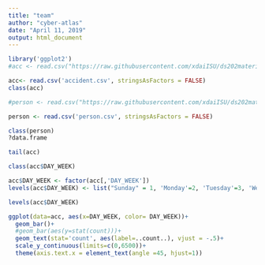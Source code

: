 ---
title: "team"
author: "cyber-atlas"
date: "April 11, 2019"
output: html_document
---

```{r}
library('ggplot2')
#acc <- read.csv("https://raw.githubusercontent.com/xdaiISU/ds202materials/master/hwlabs/fars2017/accident.csv", stringsAsFactors = FALSE)

acc<- read.csv('accident.csv', stringsAsFactors = FALSE)
class(acc)

#person <- read.csv("https://raw.githubusercontent.com/xdaiISU/ds202materials/master/hwlabs/fars2017/person.csv")

person <- read.csv('person.csv', stringsAsFactors = FALSE)

class(person)
?data.frame

tail(acc)
```


```{r}
class(acc$DAY_WEEK)

acc$DAY_WEEK <- factor(acc[,'DAY_WEEK'])
levels(acc$DAY_WEEK) <- list("Sunday" = 1, 'Monday'=2, 'Tuesday'=3, 'Wednesday'=4, 'Thursday'=5, 'Friday'=6, 'Saturday'=7)

levels(acc$DAY_WEEK)

ggplot(data=acc, aes(x=DAY_WEEK, color= DAY_WEEK))+
  geom_bar()+
  #geom_bar(aes(y=stat(count)))+
  geom_text(stat='count', aes(label=..count..), vjust = -.5)+
  scale_y_continuous(limits=c(0,6500))+
  theme(axis.text.x = element_text(angle =45, hjust=1))



```